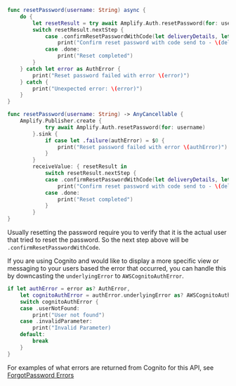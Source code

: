 <BlockSwitcher>

<Block name="Async/Await">

```swift
func resetPassword(username: String) async {
    do {
        let resetResult = try await Amplify.Auth.resetPassword(for: username)
        switch resetResult.nextStep {
            case .confirmResetPasswordWithCode(let deliveryDetails, let info):
                print("Confirm reset password with code send to - \(deliveryDetails) \(info)")
            case .done:
                print("Reset completed")
        }
    } catch let error as AuthError {
        print("Reset password failed with error \(error)")
    } catch {
        print("Unexpected error: \(error)")
    }
}
```

</Block>

<Block name="Combine">

```swift
func resetPassword(username: String) -> AnyCancellable {
    Amplify.Publisher.create {
            try await Amplify.Auth.resetPassword(for: username)
        }.sink {
            if case let .failure(authError) = $0 {
                print("Reset password failed with error \(authError)")
            }
        }
        receiveValue: { resetResult in
            switch resetResult.nextStep {
            case .confirmResetPasswordWithCode(let deliveryDetails, let info):
                print("Confirm reset password with code send to - \(deliveryDetails) \(info)")
            case .done:
                print("Reset completed")
            }
        }
}
```

</Block>

</BlockSwitcher>

Usually resetting the password require you to verify that it is the actual user that tried to reset the password. So the next step above will be `.confirmResetPasswordWithCode`.

If you are using Cognito and would like to display a more specific view or messaging to your users based the error that occurred, you can handle this by downcasting the `underlyingError` to `AWSCognitoAuthError`.

```swift
if let authError = error as? AuthError,
    let cognitoAuthError = authError.underlyingError as? AWSCognitoAuthError {
    switch cognitoAuthError {
    case .userNotFound:
        print("User not found")
    case .invalidParameter:
        print("Invalid Parameter)
    default:
        break
    }
}
```

For examples of what errors are returned from Cognito for this API, see [ForgotPassword Errors](https://docs.aws.amazon.com/cognito-user-identity-pools/latest/APIReference/API_ForgotPassword.html#API_ForgotPassword_Errors)